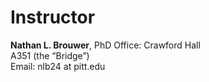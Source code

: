 # Instructor

**Nathan L. Brouwer**, PhD 
Office: Crawford Hall   
A351 (the "Bridge")   
Email: nlb24 at pitt.edu   
  
